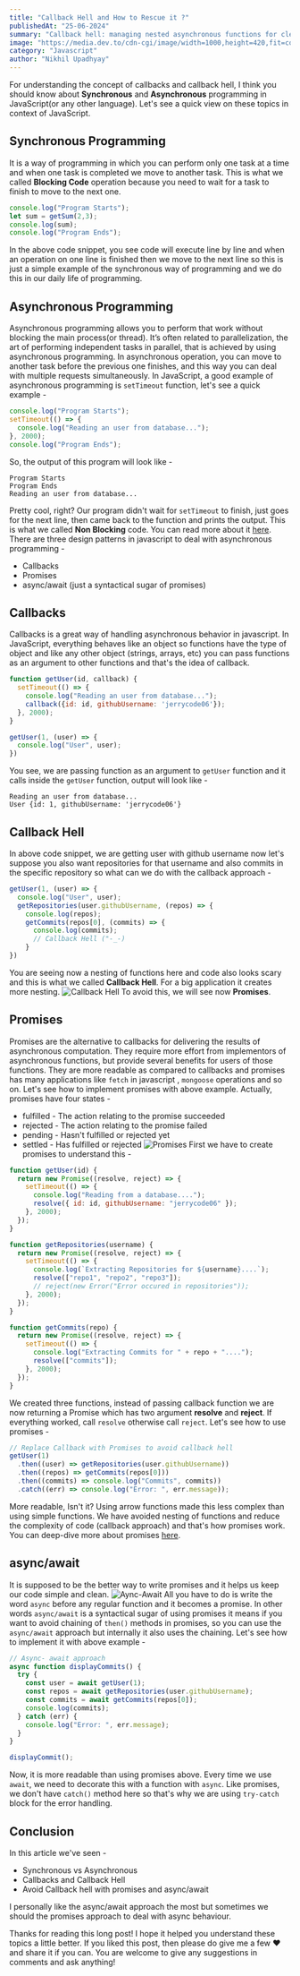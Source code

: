 ```yaml
---
title: "Callback Hell and How to Rescue it ?"
publishedAt: "25-06-2024"
summary: "Callback hell: managing nested asynchronous functions for cleaner code."
image: "https://media.dev.to/cdn-cgi/image/width=1000,height=420,fit=cover,gravity=auto,format=auto/https%3A%2F%2Fdev-to-uploads.s3.amazonaws.com%2Fuploads%2Farticles%2Fm9phbghld7ihlxgoulzs.jpg"
category: "Javascript"
author: "Nikhil Upadhyay"
---
```



For understanding the concept of callbacks and callback hell, I think you should know about **Synchronous** and **Asynchronous** programming in JavaScript(or any other language). Let's see a quick view on these topics in context of JavaScript.

## Synchronous Programming
It is a way of programming in which you can perform only one task at a time and when one task is completed we move to another task. This is what we called **Blocking Code** operation because you need to wait for a task to finish to move to the next one. 
```javascript
console.log("Program Starts");
let sum = getSum(2,3);
console.log(sum);
console.log("Program Ends");
```
In the above code snippet, you see code will execute line by line and when an operation on one line is finished then we move to the next line so this is just a simple example of the synchronous way of programming and we do this in our daily life of programming.

## Asynchronous Programming
Asynchronous programming allows you to perform that work without blocking the main process(or thread). It’s often related to parallelization, the art of performing independent tasks in parallel, that is achieved by using asynchronous programming.
In asynchronous operation, you can move to another task before the previous one finishes, and this way you can deal with multiple requests simultaneously.
In JavaScript, a good example of asynchronous programming is `setTimeout` function, let's see a quick example -  
```javascript
console.log("Program Starts");
setTimeout(() => {
  console.log("Reading an user from database...");
}, 2000);
console.log("Program Ends");
```
So, the output of this program will look like - 
```
Program Starts
Program Ends
Reading an user from database...
```
Pretty cool, right? Our program didn't wait for `setTimeout` to finish, just goes for the next line, then came back to the function and prints the output. This is what we called **Non Blocking** code. You can read more about it [here](https://developer.mozilla.org/en-US/docs/Learn/JavaScript/Asynchronous/Introducing). 
There are three design patterns in javascript to deal with asynchronous programming - 
- Callbacks
- Promises
- async/await (just a syntactical sugar of promises)

## Callbacks
Callbacks is a great way of handling asynchronous behavior in javascript. In JavaScript, everything behaves like an object so functions have the type of object and like any other object (strings, arrays, etc) you can pass functions as an argument to other functions and that's the idea of callback. 
```javascript
function getUser(id, callback) {
  setTimeout(() => {
    console.log("Reading an user from database...");
    callback({id: id, githubUsername: 'jerrycode06'});
  }, 2000);
}

getUser(1, (user) => {
  console.log("User", user);
})
```
You see, we are passing function as an argument to `getUser` function and it calls inside the `getUser` function, output will look like - 
```
Reading an user from database...
User {id: 1, githubUsername: 'jerrycode06'}
```

## Callback Hell
In above code snippet, we are getting user with github username now let's suppose you also want repositories for that username and also commits in the specific repository so what can we do with the callback approach - 
```javascript
getUser(1, (user) => {
  console.log("User", user);
  getRepositories(user.githubUsername, (repos) => {
    console.log(repos);
    getCommits(repos[0], (commits) => {
      console.log(commits);
      // Callback Hell ("-_-)
    }
})
```
You are seeing now a nesting of functions here and code also looks scary and this is what we called **Callback Hell**. For a big application it creates more nesting.
![Callback Hell](https://dev-to-uploads.s3.amazonaws.com/uploads/articles/b8euo2n7twvgh3dbuatd.jpeg)
To avoid this, we will see now **Promises**.

## Promises
Promises are the alternative to callbacks for delivering the results of asynchronous computation. They require more effort from implementors of asynchronous functions, but provide several benefits for users of those functions. They are more readable as compared to callbacks and promises has many applications like `fetch` in javascript , `mongoose` operations and so on. Let's see how to implement promises with above example. Actually, promises have four states - 
- fulfilled - The action relating to the promise succeeded
- rejected - The action relating to the promise failed
- pending - Hasn't fulfilled or rejected yet
- settled - Has fulfilled or rejected
![Promises](https://dev-to-uploads.s3.amazonaws.com/uploads/articles/p60413nfwvkuezgtzzcx.png)
First we have to create promises to understand this - 
```javascript
function getUser(id) {
  return new Promise((resolve, reject) => {
    setTimeout(() => {
      console.log("Reading from a database....");
      resolve({ id: id, githubUsername: "jerrycode06" });
    }, 2000);
  });
}

function getRepositories(username) {
  return new Promise((resolve, reject) => {
    setTimeout(() => {
      console.log(`Extracting Repositories for ${username}....`);
      resolve(["repo1", "repo2", "repo3"]);
      // reject(new Error("Error occured in repositories"));
    }, 2000);
  });
}

function getCommits(repo) {
  return new Promise((resolve, reject) => {
    setTimeout(() => {
      console.log("Extracting Commits for " + repo + "....");
      resolve(["commits"]);
    }, 2000);
  });
}
```
We created three functions, instead of passing callback function we are now returning a Promise which has two argument **resolve** and **reject**. If everything worked, call `resolve` otherwise call `reject`. Let's see how to use promises - 
```javascript
// Replace Callback with Promises to avoid callback hell
getUser(1)
  .then((user) => getRepositories(user.githubUsername))
  .then((repos) => getCommits(repos[0]))
  .then((commits) => console.log("Commits", commits))
  .catch((err) => console.log("Error: ", err.message));
```
More readable, Isn't it? Using arrow functions made this less complex than using simple functions. We have avoided nesting of functions and reduce the complexity of code (callback approach) and that's how promises work. You can deep-dive more about promises [here](https://web.dev/promises).

## async/await 
It is supposed to be the better way to write promises and it helps us keep our code simple and clean.
![Aync-Await](https://dev-to-uploads.s3.amazonaws.com/uploads/articles/3s7u6tt9iqs9k80dtdkn.png)
All you have to do is write the word `async` before any regular function and it becomes a promise. In other words `async/await` is a syntactical sugar of using promises it means if you want to avoid chaining of `then()` methods in promises, so you can use the `async/await` approach but internally it also uses the chaining. 
Let's see how to implement it with above example - 
```javascript
// Async- await approach
async function displayCommits() {
  try {
    const user = await getUser(1);
    const repos = await getRepositories(user.githubUsername);
    const commits = await getCommits(repos[0]);
    console.log(commits);
  } catch (err) {
    console.log("Error: ", err.message);
  }
}

displayCommit();
```
Now, it is more readable than using promises above. Every time we use `await`, we need to decorate this with a function with `async`. Like promises, we don't have `catch()` method here so that's why we are using `try-catch` block for the error handling.

## Conclusion
In this article we've seen - 
- Synchronous vs Asynchronous
- Callbacks and Callback Hell
- Avoid Callback hell with promises and async/await

I personally like the async/await approach the most but sometimes we should the promises approach to deal with async behaviour. 

Thanks for reading this long post! I hope it helped you understand these topics  a little better. If you liked this post, then please do give me a few ❤️ and share it if you can. You are welcome to 
give any suggestions in comments and ask anything!
